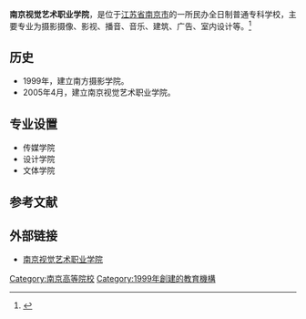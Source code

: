{{高校
| name = 南京视觉艺术职业学院
| image =
| logo =
| motto =
| rector =周宁
| type = 民办
| established =1999年
| location = [[中华人民共和国|中华人民共和国]][[江苏省|江苏省]][[南京市|南京市]]
| students =
| staff =
| campus =
| address= 南京市溧水县柘塘镇
| telephone =
| area =1070亩
| sports =
| website =http://www.niva.cn
}}
'''南京视觉艺术职业学院'''，是位于[[江苏省|江苏省]][[南京市|南京市]]的一所民办全日制普通专科学校，主要专业为摄影摄像、影视、播音、音乐、建筑、广告、室内设计等。<ref>{{Cite web |url=http://www.niva.cn/zh/index.asp |title=南京视觉艺术职业学院简介 |accessdate=2010-10-25 |archive-date=2011-01-11 |archive-url=https://web.archive.org/web/20110111150900/http://www.niva.cn/zh/index.asp |dead-url=yes }}</ref>

== 历史 ==
*1999年，建立南方摄影学院。
*2005年4月，建立南京视觉艺术职业学院。
== 专业设置 ==
*传媒学院
*设计学院
*文体学院

== 参考文献 ==
{{reflist}}
== 外部链接 ==
* [http://www.niva.cn 南京视觉艺术职业学院] {{Wayback|url=http://www.niva.cn/ |date=20200809074312 }}

{{Univ-stub}}
{{江苏高等院校}}
{{民办大学}}
[[Category:南京高等院校|Category:南京高等院校]]
[[Category:1999年創建的教育機構|Category:1999年創建的教育機構]]